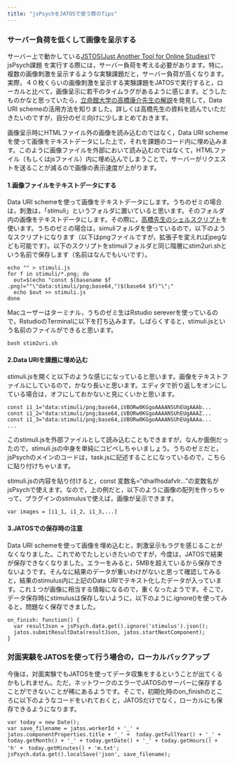 ```yaml
---
title: "jsPsychをJATOSで使う際のTips"
---
```


### サーバー負荷を低くして画像を呈示する

サーバー上で動かしている[JSTOS(Just Another Tool for Online Studies)](https://www.jatos.org/)でjsPsych課題
を実行する際には，サーバー負荷を考える必要があります。特に，複数の画像刺激を呈示するような実験課題だと，サーバー負荷が高くなります。実際，４０枚くらいの画像刺激を呈示する実験課題をJATOSで実行すると，ローカルと比べて，画像呈示に若干のタイムラグがあるように感じます。どうしたものかなと思っていたら，[立命館大学の高橋康介先生の解説](https://scrapbox.io/ru-takalab/cognition.run+jsPsych+Data_URI_scheme%E3%81%A7%E3%82%B5%E3%83%BC%E3%83%90%E3%81%AB%E5%84%AA%E3%81%97%E3%81%84%E3%82%AA%E3%83%B3%E3%83%A9%E3%82%A4%E3%83%B3%E5%AE%9F%E9%A8%93)を発見して，Data URI schemeの活用方法を知りました。詳しくは高橋先生の資料を読んでいただきたいのですが，自分のゼミ向けに少しまとめておきます。


画像呈示時にHTMLファイル外の画像を読み込むのではなく，Data URI schemeを使って画像をテキストデータにした上で，それを課題のコード内に埋め込みます。このように画像ファイルを外部において読み込むのではなくて，HTMLファイル（もしくはjsファイル）内に埋め込んでしまうことで，サーバーがリクエストを送ることが減るので画像の表示速度が上がります。


#### 1.画像ファイルをテキストデータにする

Data URI schemeを使って画像をテキストデータにします。うちのゼミの場合は，刺激は，「stimuli」というフォルダに置いていると思います。そのフォルダ内の画像をテキストデータにします。その際に，[高橋先生のシェルスクリプト](https://github.com/ru-takalab/tips/blob/main/001_jsPsych_DataURI/imgs2uri.sh)を使います。うちのゼミの場合は，simuliフォルダを使っているので，以下のようなスクリプトになります（以下はpngファイルですが，拡張子を変えればjpegなども可能です）。以下のスクリプトをstimuliフォルダと同じ階層にstim2uri.shという名前で保存します（名前はなんでもいいです）。

```
echo "" > stimuli.js
for f in stimuli/*.png; do
  out=$(echo "const $(basename $f .png)=""\"data:stimuli/png;base64,")$(base64 $f)"\";"
  echo $out >> stimuli.js
done
```

Macユーザーはターミナル，うちのゼミ生はRstudio sereverを使っているので，RstudioのTerminalに以下を打ち込みます。しばらくすると，stimuli.jsという名前のファイルができると思います。

```
bash stim2uri.sh 
```
#### 2.Data URIを課題に埋め込む

stimuli.jsを開くと以下のような感じになっていると思います。画像をテキストファイルにしているので，かなり長いと思います。エディタで折り返しをオンにしている場合は，オフにしておかないと見にくいかと思います。

```
const i1_1="data:stimuli/png;base64,iVBORw0KGgoAAAANSUhEUgAAAb...
const i1_2="data:stimuli/png;base64,iVBORw0KGgoAAAANSUhEUgAAAZ...
const i1_3="data:stimuli/png;base64,iVBORw0KGgoAAAANSUhEUgAAAa...
...
```

このstimuli.jsを外部ファイルとして読み込むこともできますが，なんか面倒だったので，stimuli.jsの中身を単純にコピペしちゃいましょう。うちのゼミだと，jsPsychのメインのコードは，task.jsに記述することになっているので，こちらに貼り付けちゃいます。


stimuli.jsの内容を貼り付けると，const 変数名="dhaifhsdafvlr..."の変数名がjsPsychで使えます。なので，上の例だと，以下のように画像の配列を作っちゃって，プラグインのstimulusで使えば，画像が呈示できます。

```
var images = [i1_1, i1_2, i1_3,...]
```

#### 3.JATOSでの保存時の注意

Data URI schemeを使って画像を埋め込むと，刺激呈示もラグを感じることがなくなりました。これでめでたしといきたいのですが，今度は，JATOSで結果が保存できなくなりました。エラーをみると，5MBを超えているから保存できないようです。そんなに結果のデータが重いわけがないと思って確認してみると，結果のstimulus内に上記のData URIでテキスト化したデータが入っています。これ１つが画像に相当する情報になるので，重くなったようです。そこで，データ保存時にstimulusは保存しないように，以下のように.ignore()を使ってみると，問題なく保存できました。

```
on_finish: function() {
  var resultJson = jsPsych.data.get().ignore('stimulus').json();
  jatos.submitResultData(resultJson, jatos.startNextComponent);
}
```

### 対面実験をJATOSを使って行う場合の，ローカルバックアップ

今後は，対面実験でもJATOSを使ってデータ収集をするということが出てくるかもしれません。ただ，ネットワークのエラーでJATOSのサーバーに保存することができないことが稀にあるようです。そこで，初期化時のon_finishのところに以下のようなコードをいれておくと，JATOSだけでなく，ローカルにも保存できるようになります。

```
var today = new Date();
var save_filename = jatos.workerId + '_' +  jatos.componentProperties.title + '_' +  today.getFullYear() + '_' + today.getMonth() + '_' + today.getDate() + '_' + today.getHours() + 'h' +　today.getMinutes() + 'm.txt';
jsPsych.data.get().localSave('json', save_filename);
```




```

```
 